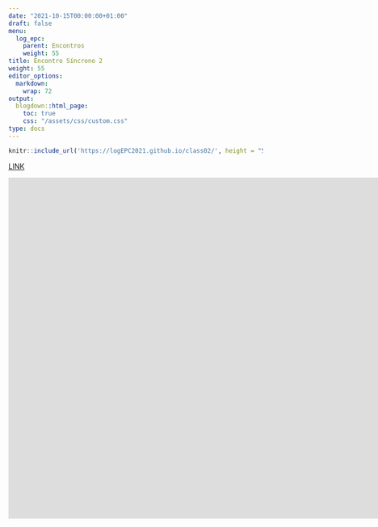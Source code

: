 ---
date: "2021-10-15T00:00:00+01:00"
draft: false
menu:
  log_epc:
    parent: Encontros
    weight: 55
title: Encontro Síncrono 2
weight: 55
editor_options: 
  markdown: 
    wrap: 72
output: 
  blogdown::html_page:
    toc: true
    css: "/assets/css/custom.css"
type: docs
---


```{r echo=FALSE, message=FALSE, warning=FALSE}
knitr::include_url('https://logEPC2021.github.io/class02/', height = "500px")
```

[LINK](https://logEPC2021.github.io/class02/)

<iframe width="1595" height="675" src="https://www.youtube.com/embed/4Ks2_vg0K7c" title="YouTube video player" frameborder="0" allow="accelerometer; autoplay; clipboard-write; encrypted-media; gyroscope; picture-in-picture" allowfullscreen></iframe>
